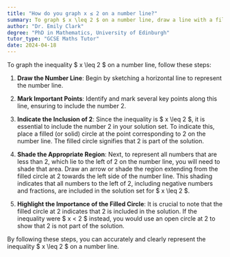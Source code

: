 ```yaml
---
title: "How do you graph x ≤ 2 on a number line?"
summary: To graph $ x \leq 2 $ on a number line, draw a line with a filled circle at 2 and shade left.
author: "Dr. Emily Clark"
degree: "PhD in Mathematics, University of Edinburgh"
tutor_type: "GCSE Maths Tutor"
date: 2024-04-18
---
```


To graph the inequality $ x \leq 2 $ on a number line, follow these steps:

1. **Draw the Number Line**: Begin by sketching a horizontal line to represent the number line. 

2. **Mark Important Points**: Identify and mark several key points along this line, ensuring to include the number $2$.

3. **Indicate the Inclusion of 2**: Since the inequality is $ x \leq 2 $, it is essential to include the number $2$ in your solution set. To indicate this, place a filled (or solid) circle at the point corresponding to $2$ on the number line. The filled circle signifies that $2$ is part of the solution.

4. **Shade the Appropriate Region**: Next, to represent all numbers that are less than $2$, which lie to the left of $2$ on the number line, you will need to shade that area. Draw an arrow or shade the region extending from the filled circle at $2$ towards the left side of the number line. This shading indicates that all numbers to the left of $2$, including negative numbers and fractions, are included in the solution set for $ x \leq 2 $.

5. **Highlight the Importance of the Filled Circle**: It is crucial to note that the filled circle at $2$ indicates that $2$ is included in the solution. If the inequality were $ x < 2 $ instead, you would use an open circle at $2$ to show that $2$ is not part of the solution.

By following these steps, you can accurately and clearly represent the inequality $ x \leq 2 $ on a number line.
    